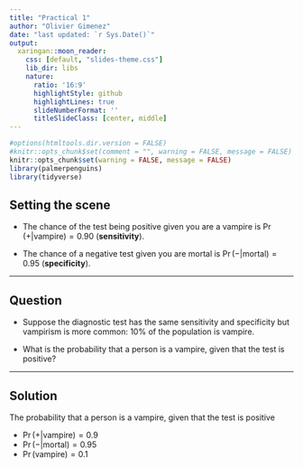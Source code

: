 ```yaml
---
title: "Practical 1"
author: "Olivier Gimenez"
date: "last updated: `r Sys.Date()`"
output:
  xaringan::moon_reader:
    css: [default, "slides-theme.css"]
    lib_dir: libs
    nature:
      ratio: '16:9'
      highlightStyle: github
      highlightLines: true
      slideNumberFormat: ''
      titleSlideClass: [center, middle]
---
```


```r
#options(htmltools.dir.version = FALSE)
#knitr::opts_chunk$set(comment = "", warning = FALSE, message = FALSE)
knitr::opts_chunk$set(warning = FALSE, message = FALSE)
library(palmerpenguins)
library(tidyverse)
```

## Setting the scene

* The chance of the  test being positive given you are a vampire is $\Pr(+|\text{vampire}) = 0.90$ (**sensitivity**).

* The chance of a negative test given you are mortal is $\Pr(-|\text{mortal}) = 0.95$ (**specificity**).

---

## Question

* Suppose the diagnostic test has the same sensitivity and specificity but vampirism is more common: $10\%$ of the population is vampire. 

* What is the probability that a person is a vampire, given that the test is positive?

---

## Solution

The probability that a person is a vampire, given that the test is positive

- $\Pr(+ | \text{vampire}) = 0.9$
- $\Pr(- | \text{mortal}) = 0.95$
- $\Pr(\text{vampire}) = 0.1$

\begin{align}
 \Pr(+) &= \Pr(+ | \text{vampire}) \Pr(\text{vampire}) + \Pr(+ | \text{mortal}) \Pr(\text{mortal}) \\
  &= 0.9*0.1 + 0.05*0.9 \\
  &=0.135
\end{align}


\begin{align}
 \Pr(\text{vampire} | +) &= \Pr(+ | \text{vampire}) \Pr(\text{vampire}) / \Pr(+) \\
  &= 0.9*0.1 / 0.135\\
  &= 0.666 \text{ (no comment)}
\end{align}


